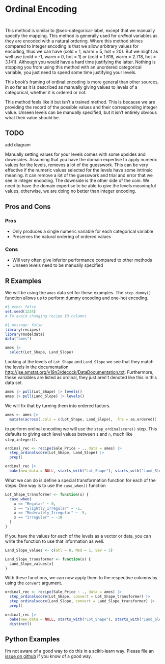 # Ordinal Encoding {#sec-categorical-ordinal}

::: {style="visibility: hidden; height: 0px;"}
## Ordinal Encoding
:::

This method is similar to @sec-categorical-label, except that we manually specify the mapping. This method is generally used for *ordinal* variables as they are encoded with a natural ordering. Where this method shines compared to integer encoding is that we allow arbitrary values for encoding, thus we can have (cold = 1, warm = 5, hot = 20). But we might as well use (cold = -1, warm = 0, hot = 1) or (cold = 1.618, warm = 2.718, hot = 3.141). Although you would have a hard time justifying the latter. Nothing is stopping you from using this method with an unordered categorical variable, you just need to spend some time justifying your levels.

::: callout-note
This book's framing of ordinal encoding is more general than other sources, in so far as it is described as manually giving values to levels of a categorical, whether it is ordered or not.
:::

This method feels like it but isn't a trained method. This is because we are providing the record of the possible values and their corresponding integer value. Unseen levels can be manually specified, but it isn't entirely obvious what their value should be.

::: {.callout-caution}
# TODO

add diagram
:::

Manually setting values for your levels comes with some upsides and downsides. Assuming that you have the domain expertise to apply numeric values for the levels, removes a lot of the guesswork. This can be very effective if the numeric values selected for the levels have some intrinsic meaning. It can remove a lot of the guesswork and trial and error that we see in integer encoding. The downside is the other side of the coin. We need to have the domain expertise to be able to give the levels meaningful values, otherwise, we are doing no better than integer encoding.

## Pros and Cons

### Pros

-   Only produces a single numeric variable for each categorical variable
-   Preserves the natural ordering of ordered values

### Cons

-   Will very often give inferior performance compared to other methods
-   Unseen levels need to be manually specified

## R Examples

We will be using the `ames` data set for these examples. The `step_dummy()` function allows us to perform dummy encoding and one-hot encoding.

```r
#| echo: false
set.seed(1234)
# To avoid changing recipe ID columns
```

```r
#| message: false
library(recipes)
library(modeldata)
data("ames")

ames |>
  select(Lot_Shape, Land_Slope)
```

Looking at the levels of `Lot_Shape` and `Land_Slope` we see that they match the levels in the documentation <http://jse.amstat.org/v19n3/decock/DataDocumentation.txt>. Furthermore, these variables are listed as ordinal, they just aren't denoted like this in this data set.

```r
ames |> pull(Lot_Shape) |> levels()
ames |> pull(Land_Slope) |> levels()
```

We will fix that by turning them into ordered factors.

```r
ames <- ames |>
  mutate(across(.cols = c(Lot_Shape, Land_Slope), .fns = as.ordered))
```

to perform ordinal encoding we will use the `step_ordinalscore()` step. This defaults to giving each level values between `1` and `n`, much like `step_integer()`.

```r
ordinal_rec <- recipe(Sale_Price ~ ., data = ames) |>
  step_ordinalscore(Lot_Shape, Land_Slope) |>
  prep()

ordinal_rec |>
  bake(new_data = NULL, starts_with("Lot_Shape"), starts_with("Land_Slope"))
```

What we can do is define a special transformation function for each of the steps. One way is to use the `case_when()` function

```r
Lot_Shape_transformer <- function(x) {
  case_when(
    x == "Regular" ~ 0, 
    x == "Slightly_Irregular" ~ -1,
    x == "Moderately_Irregular" ~ -5,
    x == "Irregular" ~ -10
  )
}
```

If you have the values for each of the levels as a vector or data, you can write the function to use that information as well.

```r
Land_Slope_values <- c(Gtl = 0, Mod = 1, Sev = 5)

Land_Slope_transformer <- function(x) {
  Land_Slope_values[x]
}
```

With these functions, we can now apply them to the respective columns by using the `convert` argument.

```r
ordinal_rec <- recipe(Sale_Price ~ ., data = ames) |>
  step_ordinalscore(Lot_Shape, convert = Lot_Shape_transformer) |>
  step_ordinalscore(Land_Slope, convert = Land_Slope_transformer) |>
  prep()

ordinal_rec |>
  bake(new_data = NULL, starts_with("Lot_Shape"), starts_with("Land_Slope")) |>
  distinct()
```

## Python Examples

I'm not aware of a good way to do this in a scikit-learn way. Please file an [issue on github](https://github.com/EmilHvitfeldt/feature-engineering-az/issues/new?assignees=&labels=&projects=&template=general-issue.md&title) if you know of a good way.